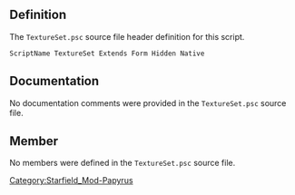 {{Script_Object_Summary
| title = TextureSet
| name = [[SFM:Script-TextureSet|TextureSet]]
| extends = [[SFM:Script-Form|Form]] → [[SFM:Script-ScriptObject|ScriptObject]]
| flags = Hidden, Native
}}


== Definition ==
The <code>TextureSet.psc</code> source file header definition for this script.

<source lang="papyrus">
ScriptName TextureSet Extends Form Hidden Native
</source>


== Documentation ==
No documentation comments were provided in the <code>TextureSet.psc</code> source file.


== Member ==
No members were defined in the <code>TextureSet.psc</code> source file.


[[Category:Starfield_Mod-Papyrus]]
